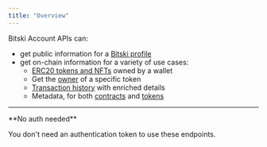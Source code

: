 ```yaml
---
title: "Overview"
---
```


Bitski Account APIs can:

- get public information for a [Bitski profile](/reference/profiles)
- get on-chain information for a variety of use cases:
  - [ERC20 tokens and NFTs](/reference/get-balances) owned by a wallet
  - Get the [owner](/reference/get-balances) of a specific token
  - [Transaction history](/reference/get-activity) with enriched details
  - Metadata, for both [contracts](/reference/get-contract-metadata) and
    [tokens](/reference/get-token-metadata)

---

<Note>
**No auth needed**

You don't need an authentication token to use these endpoints.

</Note>

